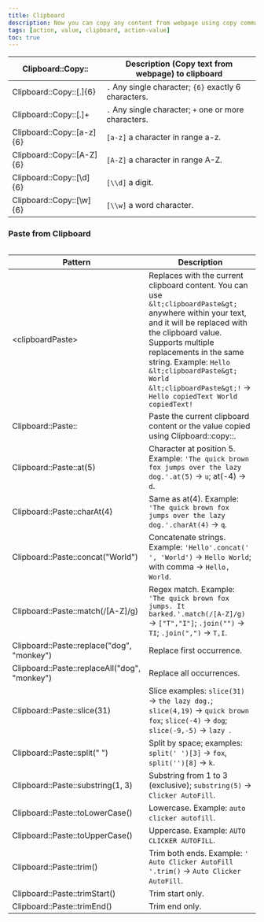 ```yaml
---
title: Clipboard
description: Now you can copy any content from webpage using copy command and paste back any where within clipboard.
tags: [action, value, clipboard, action-value]
toc: true
---
```


<BsTable>

| **Clipboard::Copy::**     | **Description (Copy text from webpage) to clipboard** |
| ------------------------- | ----------------------------------------------------- |
| Clipboard::Copy::[.]{6}   | `.` Any single character; `{6}` exactly 6 characters. |
| Clipboard::Copy::[.]+     | `.` Any single character; `+` one or more characters. |
| Clipboard::Copy::[a-z]{6} | `[a-z]` a character in range a-z.                     |
| Clipboard::Copy::[A-Z]{6} | `[A-Z]` a character in range A-Z.                     |
| Clipboard::Copy::[\\d]{6} | `[\\d]` a digit.                                      |
| Clipboard::Copy::[\\w]{6} | `[\\w]` a word character.                             |

</BsTable>

### Paste from Clipboard

<img
  class="d-block mb-4 img-fluid rounded-3"
  src="/docs/[[config:docs_version]]/assets/img/clipboard-paste-command.png"
  alt=""
/>

<BsTable>

| **Pattern** | **Description** |
|-------------|------------------|
| &lt;clipboardPaste&gt; | Replaces with the current clipboard content. You can use `&lt;clipboardPaste&gt;` anywhere within your text, and it will be replaced with the clipboard value. Supports multiple replacements in the same string. Example: `Hello &lt;clipboardPaste&gt; World &lt;clipboardPaste&gt;!` → `Hello copiedText World copiedText!` |
| Clipboard::Paste:: | Paste the current clipboard content or the value copied using Clipboard::copy::. |
| Clipboard::Paste::at(5) | Character at position 5. Example: `'The quick brown fox jumps over the lazy dog.'.at(5)` → `u`; at(-4) → `d`. |
| Clipboard::Paste::charAt(4) | Same as at(4). Example: `'The quick brown fox jumps over the lazy dog.'.charAt(4)` → `q`. |
| Clipboard::Paste::concat("World") | Concatenate strings. Example: `'Hello'.concat(' ', 'World')` → `Hello World`; with comma → `Hello, World`. |
| Clipboard::Paste::match(/[A-Z]/g) | Regex match. Example: `'The quick brown fox jumps. It barked.'.match(/[A-Z]/g)` → `["T","I"]`; `.join("")` → `TI`; `.join(",")` → `T,I`. |
| Clipboard::Paste::replace("dog", "monkey") | Replace first occurrence. |
| Clipboard::Paste::replaceAll("dog", "monkey") | Replace all occurrences. |
| Clipboard::Paste::slice(31) | Slice examples: `slice(31)` → `the lazy dog.`; `slice(4,19)` → `quick brown fox`; `slice(-4)` → `dog`; `slice(-9,-5)` → `lazy `. |
| Clipboard::Paste::split(" ") | Split by space; examples: `split(' ')[3]` → `fox`, `split('')[8]` → `k`. |
| Clipboard::Paste::substring(1, 3) | Substring from 1 to 3 (exclusive); `substring(5)` → `Clicker AutoFill`. |
| Clipboard::Paste::toLowerCase() | Lowercase. Example: `auto clicker autofill`. |
| Clipboard::Paste::toUpperCase() | Uppercase. Example: `AUTO CLICKER AUTOFILL`. |
| Clipboard::Paste::trim() | Trim both ends. Example: `'     Auto Clicker AutoFill     '.trim()` → `Auto Clicker AutoFill`. |
| Clipboard::Paste::trimStart() | Trim start only. |
| Clipboard::Paste::trimEnd() | Trim end only. |

</BsTable>
